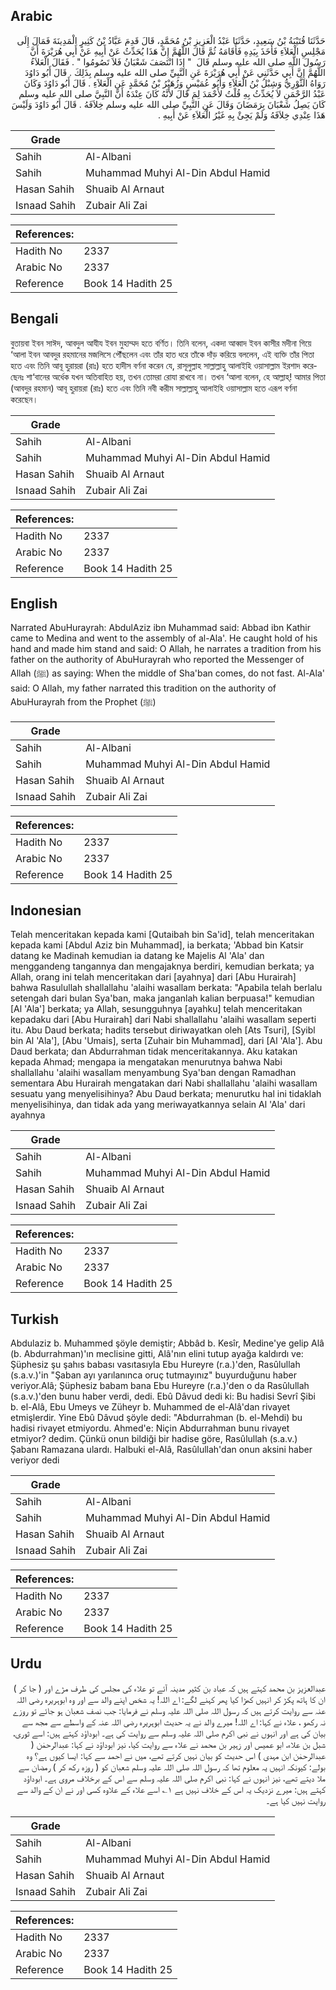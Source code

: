 ## Arabic


<div dir="rtl" lang="ar" style={{fontSize:'larger',backgroundColor:'#f8f9fa',padding:20}}>
حَدَّثَنَا قُتَيْبَةُ بْنُ سَعِيدٍ، حَدَّثَنَا عَبْدُ الْعَزِيزِ بْنُ مُحَمَّدٍ، قَالَ قَدِمَ عَبَّادُ بْنُ كَثِيرٍ الْمَدِينَةَ فَمَالَ إِلَى مَجْلِسِ الْعَلاَءِ فَأَخَذَ بِيَدِهِ فَأَقَامَهُ ثُمَّ قَالَ اللَّهُمَّ إِنَّ هَذَا يُحَدِّثُ عَنْ أَبِيهِ عَنْ أَبِي هُرَيْرَةَ أَنَّ رَسُولَ اللَّهِ صلى الله عليه وسلم قَالَ ‏ "‏ إِذَا انْتَصَفَ شَعْبَانُ فَلاَ تَصُومُوا ‏"‏ ‏.‏ فَقَالَ الْعَلاَءُ اللَّهُمَّ إِنَّ أَبِي حَدَّثَنِي عَنْ أَبِي هُرَيْرَةَ عَنِ النَّبِيِّ صلى الله عليه وسلم بِذَلِكَ ‏.‏ قَالَ أَبُو دَاوُدَ رَوَاهُ الثَّوْرِيُّ وَشِبْلُ بْنُ الْعَلاَءِ وَأَبُو عُمَيْسٍ وَزُهَيْرُ بْنُ مُحَمَّدٍ عَنِ الْعَلاَءِ ‏.‏ قَالَ أَبُو دَاوُدَ وَكَانَ عَبْدُ الرَّحْمَنِ لاَ يُحَدِّثُ بِهِ قُلْتُ لأَحْمَدَ لِمَ قَالَ لأَنَّهُ كَانَ عِنْدَهُ أَنَّ النَّبِيَّ صلى الله عليه وسلم كَانَ يَصِلُ شَعْبَانَ بِرَمَضَانَ وَقَالَ عَنِ النَّبِيِّ صلى الله عليه وسلم خِلاَفَهُ ‏.‏ قَالَ أَبُو دَاوُدَ وَلَيْسَ هَذَا عِنْدِي خِلاَفَهُ وَلَمْ يَجِئْ بِهِ غَيْرُ الْعَلاَءِ عَنْ أَبِيهِ ‏.‏
</div>
<div style={{backgroundColor:'#f8f9fa',padding:20, marginBottom: 10}}><table> <thead> <tr> <th>Grade</th> <th></th> </tr> </thead> <tbody> <tr><td>Sahih</td><td>Al-Albani</td></tr><tr><td>Sahih</td><td>Muhammad Muhyi Al-Din Abdul Hamid</td></tr><tr><td>Hasan Sahih</td><td>Shuaib Al Arnaut</td></tr><tr><td>Isnaad Sahih</td><td>Zubair Ali Zai</td></tr></tbody></table><table> <thead> <tr> <th>References:</th> <th></th> </tr> </thead> <tbody><tr><td>Hadith No</td><td>2337</td></tr><tr><td>Arabic No</td><td>2337</td></tr><tr><td>Reference</td><td>Book 14 Hadith 25</td></tr></tbody></table></div>

## Bengali


<div dir="ltr" lang="bn" style={{fontSize:'larger',backgroundColor:'#f8f9fa',padding:20}}>
বুতায়বা ইবন সাঈদ, আবদুল আযীয ইবন মুহাম্মদ হতে বর্ণিত। তিনি বলেন, একদা আব্বাদ ইবন কাসীর মদীনা গিয়ে ‘আলা ইবন আবদুর রহমানের মজলিসে পৌঁছলেন এবং তাঁর হাত ধরে তাঁকে দাঁড় করিয়ে বললেন, এই ব্যক্তি তাঁর পিতা হতে এবং তিনি আবূ হুরায়রা (রাঃ) হতে হাদীস বর্ণনা করেন যে, রাসূলুল্লাহ সাল্লাল্লাহু আলাইহি ওয়াসাল্লাম ইরশাদ করেছেনঃ শা‘বানের অর্ধেক যখন অতিবাহিত হয়, তখন তোমরা রোযা রাখবে না। তখন ‘আলা বলেন, হে আল্লাহ্‌! আমার পিতা (আবদুর রহমান) আবূ হুরায়রা (রাঃ) হতে এবং তিনি নবী করীম সাল্লাল্লাহু আলাইহি ওয়াসাল্লাম হতে এরূপ বর্ণনা করেছেন।
</div>
<div style={{backgroundColor:'#f8f9fa',padding:20, marginBottom: 10}}><table> <thead> <tr> <th>Grade</th> <th></th> </tr> </thead> <tbody> <tr><td>Sahih</td><td>Al-Albani</td></tr><tr><td>Sahih</td><td>Muhammad Muhyi Al-Din Abdul Hamid</td></tr><tr><td>Hasan Sahih</td><td>Shuaib Al Arnaut</td></tr><tr><td>Isnaad Sahih</td><td>Zubair Ali Zai</td></tr></tbody></table><table> <thead> <tr> <th>References:</th> <th></th> </tr> </thead> <tbody><tr><td>Hadith No</td><td>2337</td></tr><tr><td>Arabic No</td><td>2337</td></tr><tr><td>Reference</td><td>Book 14 Hadith 25</td></tr></tbody></table></div>

## English


<div dir="ltr" lang="en" style={{fontSize:'larger',backgroundColor:'#f8f9fa',padding:20}}>
Narrated AbuHurayrah: AbdulAziz ibn Muhammad said: Abbad ibn Kathir came to Medina and went to the assembly of al-Ala'. He caught hold of his hand and made him stand and said: O Allah, he narrates a tradition from his father on the authority of AbuHurayrah who reported the Messenger of Allah (ﷺ) as saying: When the middle of Sha'ban comes, do not fast. Al-Ala' said: O Allah, my father narrated this tradition on the authority of AbuHurayrah from the Prophet (ﷺ)
</div>
<div style={{backgroundColor:'#f8f9fa',padding:20, marginBottom: 10}}><table> <thead> <tr> <th>Grade</th> <th></th> </tr> </thead> <tbody> <tr><td>Sahih</td><td>Al-Albani</td></tr><tr><td>Sahih</td><td>Muhammad Muhyi Al-Din Abdul Hamid</td></tr><tr><td>Hasan Sahih</td><td>Shuaib Al Arnaut</td></tr><tr><td>Isnaad Sahih</td><td>Zubair Ali Zai</td></tr></tbody></table><table> <thead> <tr> <th>References:</th> <th></th> </tr> </thead> <tbody><tr><td>Hadith No</td><td>2337</td></tr><tr><td>Arabic No</td><td>2337</td></tr><tr><td>Reference</td><td>Book 14 Hadith 25</td></tr></tbody></table></div>

## Indonesian


<div dir="ltr" lang="id" style={{fontSize:'larger',backgroundColor:'#f8f9fa',padding:20}}>
Telah menceritakan kepada kami [Qutaibah bin Sa'id], telah menceritakan kepada kami [Abdul Aziz bin Muhammad], ia berkata; 'Abbad bin Katsir datang ke Madinah kemudian ia datang ke Majelis Al 'Ala' dan menggandeng tangannya dan mengajaknya berdiri, kemudian berkata; ya Allah, orang ini telah menceritakan dari [ayahnya] dari [Abu Hurairah] bahwa Rasulullah shallallahu 'alaihi wasallam berkata: "Apabila telah berlalu setengah dari bulan Sya'ban, maka janganlah kalian berpuasa!" kemudian [Al 'Ala'] berkata; ya Allah, sesungguhnya [ayahku] telah menceritakan kepadaku dari [Abu Hurairah] dari Nabi shallallahu 'alaihi wasallam seperti itu. Abu Daud berkata; hadits tersebut diriwayatkan oleh [Ats Tsuri], [Syibl bin Al 'Ala'], [Abu 'Umais], serta [Zuhair bin Muhammad], dari [Al 'Ala']. Abu Daud berkata; dan Abdurrahman tidak menceritakannya. Aku katakan kepada Ahmad; mengapa ia mengatakan menurutnya bahwa Nabi shallallahu 'alaihi wasallam menyambung Sya'ban dengan Ramadhan sementara Abu Hurairah mengatakan dari Nabi shallallahu 'alaihi wasallam sesuatu yang menyelisihinya? Abu Daud berkata; menurutku hal ini tidaklah menyelisihinya, dan tidak ada yang meriwayatkannya selain Al 'Ala' dari ayahnya
</div>
<div style={{backgroundColor:'#f8f9fa',padding:20, marginBottom: 10}}><table> <thead> <tr> <th>Grade</th> <th></th> </tr> </thead> <tbody> <tr><td>Sahih</td><td>Al-Albani</td></tr><tr><td>Sahih</td><td>Muhammad Muhyi Al-Din Abdul Hamid</td></tr><tr><td>Hasan Sahih</td><td>Shuaib Al Arnaut</td></tr><tr><td>Isnaad Sahih</td><td>Zubair Ali Zai</td></tr></tbody></table><table> <thead> <tr> <th>References:</th> <th></th> </tr> </thead> <tbody><tr><td>Hadith No</td><td>2337</td></tr><tr><td>Arabic No</td><td>2337</td></tr><tr><td>Reference</td><td>Book 14 Hadith 25</td></tr></tbody></table></div>

## Turkish


<div dir="ltr" lang="tr" style={{fontSize:'larger',backgroundColor:'#f8f9fa',padding:20}}>
Abdulaziz b. Muhammed şöyle demiştir; Abbâd b. Kesîr, Medine'ye gelip Alâ (b. Abdurrahman)'ın meclisine gitti, Alâ'nın elini tutup ayağa kaldırdı ve: Şüphesiz şu şahıs babası vasıtasıyla Ebu Hureyre (r.a.)'den, Rasûlullah (s.a.v.)'in "Şaban ayı yarılanınca oruç tutmayınız" buyurduğunu haber veriyor.Alâ; Şüphesiz babam bana Ebu Hureyre (r.a.)'den o da Rasûlullah (s.a.v.)'den bunu haber verdi, dedi. Ebû Dâvud dedi ki: Bu hadisi Sevrî Şibi b. el-Alâ, Ebu Umeys ve Züheyr b. Muhammed de el-Alâ'dan rivayet etmişlerdir. Yine Ebû Dâvud şöyle dedi: "Abdurrahman (b. el-Mehdi) bu hadisi rivayet etmiyordu. Ahmed'e: Niçin Abdurrahman bunu rivayet etmiyor? dedim. Çünkü onun bildiği bir hadise göre, Rasûlullah (s.a.v.) Şabanı Ramazana ulardı. Halbuki el-Alâ, Rasûlullah'dan onun aksini haber veriyor dedi
</div>
<div style={{backgroundColor:'#f8f9fa',padding:20, marginBottom: 10}}><table> <thead> <tr> <th>Grade</th> <th></th> </tr> </thead> <tbody> <tr><td>Sahih</td><td>Al-Albani</td></tr><tr><td>Sahih</td><td>Muhammad Muhyi Al-Din Abdul Hamid</td></tr><tr><td>Hasan Sahih</td><td>Shuaib Al Arnaut</td></tr><tr><td>Isnaad Sahih</td><td>Zubair Ali Zai</td></tr></tbody></table><table> <thead> <tr> <th>References:</th> <th></th> </tr> </thead> <tbody><tr><td>Hadith No</td><td>2337</td></tr><tr><td>Arabic No</td><td>2337</td></tr><tr><td>Reference</td><td>Book 14 Hadith 25</td></tr></tbody></table></div>

## Urdu


<div dir="rtl" lang="ur" style={{fontSize:'larger',backgroundColor:'#f8f9fa',padding:20}}>
عبدالعزیز بن محمد کہتے ہیں کہ عباد بن کثیر مدینہ آئے تو علاء کی مجلس کی طرف مڑے اور ( جا کر ) ان کا ہاتھ پکڑ کر انہیں کھڑا کیا پھر کہنے لگے: اے اللہ! یہ شخص اپنے والد سے اور وہ ابوہریرہ رضی اللہ عنہ سے روایت کرتے ہیں کہ رسول اللہ صلی اللہ علیہ وسلم نے فرمایا: جب نصف شعبان ہو جائے تو روزے نہ رکھو ، علاء نے کہا: اے اللہ! میرے والد نے یہ حدیث ابوہریرہ رضی اللہ عنہ کے واسطے سے مجھ سے بیان کی ہے اور انہوں نے نبی اکرم صلی اللہ علیہ وسلم سے روایت کی ہے۔ ابوداؤد کہتے ہیں: اسے ثوری، شبل بن علاء، ابو عمیس اور زہیر بن محمد نے علاء سے روایت کیا، نیز ابوداؤد نے کہا: عبدالرحمٰن ( عبدالرحمٰن ابن مہدی ) اس حدیث کو بیان نہیں کرتے تھے، میں نے احمد سے کہا: ایسا کیوں ہے؟ وہ بولے: کیونکہ انہیں یہ معلوم تھا کہ رسول اللہ صلی اللہ علیہ وسلم شعبان کو ( روزہ رکھ کر ) رمضان سے ملا دیتے تھے، نیز انہوں نے کہا: نبی اکرم صلی اللہ علیہ وسلم سے اس کے برخلاف مروی ہے۔ ابوداؤد کہتے ہیں: میرے نزدیک یہ اس کے خلاف نہیں ہے ۱؎ اسے علاء کے علاوہ کسی اور نے ان کے والد سے روایت نہیں کیا ہے۔
</div>
<div style={{backgroundColor:'#f8f9fa',padding:20, marginBottom: 10}}><table> <thead> <tr> <th>Grade</th> <th></th> </tr> </thead> <tbody> <tr><td>Sahih</td><td>Al-Albani</td></tr><tr><td>Sahih</td><td>Muhammad Muhyi Al-Din Abdul Hamid</td></tr><tr><td>Hasan Sahih</td><td>Shuaib Al Arnaut</td></tr><tr><td>Isnaad Sahih</td><td>Zubair Ali Zai</td></tr></tbody></table><table> <thead> <tr> <th>References:</th> <th></th> </tr> </thead> <tbody><tr><td>Hadith No</td><td>2337</td></tr><tr><td>Arabic No</td><td>2337</td></tr><tr><td>Reference</td><td>Book 14 Hadith 25</td></tr></tbody></table></div>